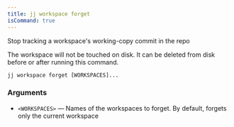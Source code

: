 ```yaml
---
title: jj workspace forget
isCommand: true
---
```


Stop tracking a workspace's working-copy commit in the repo

The workspace will not be touched on disk. It can be deleted from disk before or after running this command.

```shell title="Usage"
jj workspace forget [WORKSPACES]...
```

### Arguments

- `<WORKSPACES>` — Names of the workspaces to forget. By default, forgets only the current workspace

